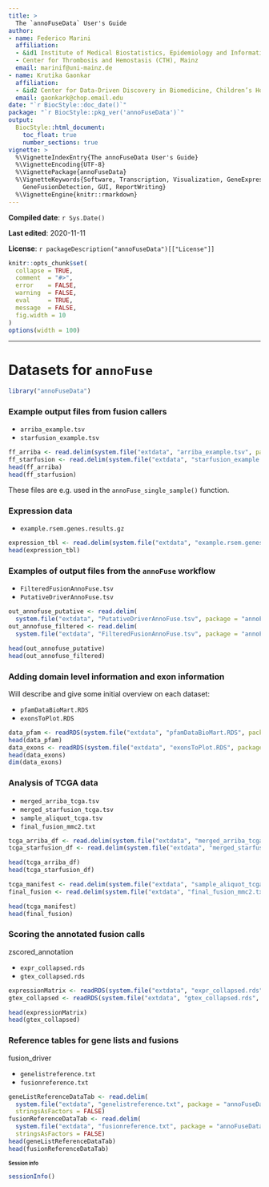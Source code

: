 ```yaml
---
title: >
  The `annoFuseData` User's Guide
author:
- name: Federico Marini
  affiliation: 
  - &id1 Institute of Medical Biostatistics, Epidemiology and Informatics (IMBEI), Mainz
  - Center for Thrombosis and Hemostasis (CTH), Mainz
  email: marinif@uni-mainz.de
- name: Krutika Gaonkar
  affiliation: 
  - &id2 Center for Data-Driven Discovery in Biomedicine, Children’s Hospital of Philadelphia, USA
  email: gaonkark@chop.email.edu
date: "`r BiocStyle::doc_date()`"
package: "`r BiocStyle::pkg_ver('annoFuseData')`"
output: 
  BiocStyle::html_document:
    toc_float: true
    number_sections: true
vignette: >
  %\VignetteIndexEntry{The annoFuseData User's Guide}
  %\VignetteEncoding{UTF-8}  
  %\VignettePackage{annoFuseData}
  %\VignetteKeywords{Software, Transcription, Visualization, GeneExpression, Annotation,
    GeneFusionDetection, GUI, ReportWriting}
  %\VignetteEngine{knitr::rmarkdown}
---  
```


<style type="text/css">
.smaller {
  font-size: 10px
}
</style>

**Compiled date**: `r Sys.Date()`

**Last edited**: 2020-11-11

**License**: `r packageDescription("annoFuseData")[["License"]]`

```r
knitr::opts_chunk$set(
  collapse = TRUE,
  comment  = "#>",
  error    = FALSE,
  warning  = FALSE,
  eval     = TRUE,
  message  = FALSE,
  fig.width = 10
)
options(width = 100)
```

---

# Datasets for `annoFuse`

```r
library("annoFuseData")
```

### Example output files from fusion callers {-}

* `arriba_example.tsv`
* `starfusion_example.tsv`

```r
ff_arriba <- read.delim(system.file("extdata", "arriba_example.tsv", package = "annoFuseData"))
ff_starfusion <- read.delim(system.file("extdata", "starfusion_example.tsv", package = "annoFuseData"))
head(ff_arriba)
head(ff_starfusion)
```

These files are e.g. used in the `annoFuse_single_sample()` function.

### Expression data {-}

* `example.rsem.genes.results.gz`

```r
expression_tbl <- read.delim(system.file("extdata", "example.rsem.genes.results.gz", package = "annoFuseData"))
head(expression_tbl)
```


### Examples of output files from the `annoFuse` workflow {-}

* `FilteredFusionAnnoFuse.tsv`
* `PutativeDriverAnnoFuse.tsv`

```r
out_annofuse_putative <- read.delim(
  system.file("extdata", "PutativeDriverAnnoFuse.tsv", package = "annoFuseData"))
out_annofuse_filtered <- read.delim(
  system.file("extdata", "FilteredFusionAnnoFuse.tsv", package = "annoFuseData"))

head(out_annofuse_putative)
head(out_annofuse_filtered)
```

### Adding domain level information and exon information {-}

Will describe and give some initial overview on each dataset:

* `pfamDataBioMart.RDS`
* `exonsToPlot.RDS`

```r
data_pfam <- readRDS(system.file("extdata", "pfamDataBioMart.RDS", package = "annoFuseData"))
head(data_pfam)
data_exons <- readRDS(system.file("extdata", "exonsToPlot.RDS", package = "annoFuseData"))
head(data_exons)
dim(data_exons)
```

### Analysis of TCGA data {-}

* `merged_arriba_tcga.tsv`
* `merged_starfusion_tcga.tsv`
* `sample_aliquot_tcga.tsv`
* `final_fusion_mmc2.txt`

```r
tcga_arriba_df <- read.delim(system.file("extdata", "merged_arriba_tcga.tsv", package = "annoFuseData"))
tcga_starfusion_df <- read.delim(system.file("extdata", "merged_starfusion_tcga.tsv", package = "annoFuseData"))

head(tcga_arriba_df)
head(tcga_starfusion_df)

tcga_manifest <- read.delim(system.file("extdata", "sample_aliquot_tcga.tsv", package = "annoFuseData"))
final_fusion <- read.delim(system.file("extdata", "final_fusion_mmc2.txt", package = "annoFuseData"))

head(tcga_manifest)
head(final_fusion)
```


### Scoring the annotated fusion calls {-}

zscored_annotation

* `expr_collapsed.rds`
* `gtex_collapsed.rds`

```r
expressionMatrix <- readRDS(system.file("extdata", "expr_collapsed.rds", package = "annoFuseData"))
gtex_collapsed <- readRDS(system.file("extdata", "gtex_collapsed.rds", package = "annoFuseData"))

head(expressionMatrix)
head(gtex_collapsed)
```



### Reference tables for gene lists and fusions {-}

fusion_driver

* `genelistreference.txt`
* `fusionreference.txt`


```r
geneListReferenceDataTab <- read.delim(
  system.file("extdata", "genelistreference.txt", package = "annoFuseData"), 
  stringsAsFactors = FALSE)
fusionReferenceDataTab <- read.delim(
  system.file("extdata", "fusionreference.txt", package = "annoFuseData"), 
  stringsAsFactors = FALSE)
head(geneListReferenceDataTab)
head(fusionReferenceDataTab)
```


# Session info {- .smaller}

```r
sessionInfo()
```


